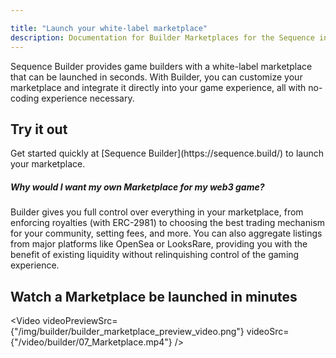 ---

title: "Launch your white-label marketplace"
description: Documentation for Builder Marketplaces for the Sequence infrastructure stack for web3 gaming.
---



Sequence Builder provides game builders with a white-label marketplace that can be launched in seconds. With Builder, you can customize your marketplace and integrate it directly into your game experience, all with no-coding experience necessary.

## Try it out

<Note>
Get started quickly at [Sequence Builder](https://sequence.build/) to launch your marketplace.
</Note>

##### Why would I want my own Marketplace for my web3 game?

Builder gives you full control over everything in your marketplace, from enforcing royalties (with ERC-2981) to
choosing the best trading mechanism for your community, setting fees, and more.
You can also aggregate listings from major platforms like OpenSea or LooksRare, providing you with the benefit of existing liquidity without relinquishing control of the gaming experience.

## Watch a Marketplace be launched in minutes

<Video
  videoPreviewSrc={"/img/builder/builder_marketplace_preview_video.png"}
  videoSrc={"/video/builder/07_Marketplace.mp4"}
/>
